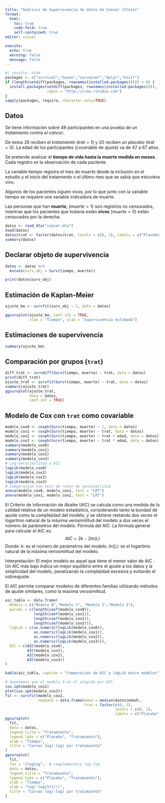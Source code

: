 ```yaml
---
title: "Análisis de Supervivencia de datos de Cancer (Stata)"
format:
  html:
    toc: true
    code-fold: true
    self-contained: true
editor: visual

execute:
  echo: true
  warning: false
  message: false
---
```


```r
#| results: hide
packages <- c("survival","haven","survminer","dplyr","knitr")
if (length(setdiff(packages, rownames(installed.packages()))) > 0) {
  install.packages(setdiff(packages, rownames(installed.packages())), 
                   repos = "http://cran.rstudio.com")
}
sapply(packages, require, character.only=TRUE)
```

## Datos

Se tiene información sobre $48$ participantes en una prueba de un *tratamiento contra el cáncer*.

De estos $28$ reciben el *tratamiento* $(trat = 1)$ y $20$ reciben un *placebo* $(trat = 0)$. La edad de los participantes (covariable de ajuste) va de $47$ a $67$ años.

Se pretende analizar el **tiempo de vida hasta la muerte medida en meses**. Cada registro es la observación de cada paciente.

La variable tiempo registra el mes de muerte desde la inclusión en el estudio y el inicio del tratamiento o el último mes que se sabía que estuviera vivo.

Algunos de los pacientes siguen vivos, por lo que junto con la variable tiempo se requiere una variable indicadora de muerte.

Las personas que han **muerto**, $(muerte = 1)$ son registros no censurados, mientras que los pacientes que todavía están **vivos** $(muerte = 0)$ están censurados por la derecha.

```r
datos <- read_dta("cancer.dta")
head(datos)
datos$trat <- factor(datos$trat, levels = c(0, 1), labels = c("Placebo", "Tratamiento"))
summary(datos)
```

## Declarar objeto de supervivencia

```r
datos <- datos %>%
  mutate(surv_obj = Surv(tiempo, muerte))

print(datos$surv_obj)
```

## Estimación de Kaplan-Meier

```r
ajuste_km <- survfit(surv_obj ~ 1, data = datos)

ggsurvplot(ajuste_km, conf.int = TRUE, 
           xlab = "Tiempo", ylab = "Supervivencia estimada")
```

## Estimaciones de supervivencia

```r
summary(ajuste_km)
```

## Comparación por grupos (`trat`)

```r
diff_trat <- survdiff(Surv(tiempo, muerte) ~ trat, data = datos)
print(diff_trat)
ajuste_trat <- survfit(Surv(tiempo, muerte) ~ trat, data = datos)
summary(ajuste_trat)
ggsurvplot(ajuste_trat, 
           data = datos,
           conf.int = TRUE)
```

## Modelo de Cox con `trat` como covariable

```r
modelo_cox0 <- coxph(Surv(tiempo, muerte) ~ 1, data = datos)
modelo_cox1 <- coxph(Surv(tiempo, muerte) ~ trat, data = datos)
modelo_cox2 <- coxph(Surv(tiempo, muerte) ~ trat + edad, data = datos)
modelo_cox3 <- coxph(Surv(tiempo, muerte) ~ trat * edad, data = datos)
summary(modelo_cox0)
summary(modelo_cox1)
summary(modelo_cox2)
summary(modelo_cox3)
# Log-verosimilitud y AIC
logLik(modelo_cox0)
logLik(modelo_cox1)
logLik(modelo_cox2)
logLik(modelo_cox3)
# Comparación con test de razón de verosimilitud
anova(modelo_cox0, modelo_cox1, test = "LRT")
anova(modelo_cox1, modelo_cox2, test = "LRT")
```

El Criterio de Información de Akaike (AIC) se calcula como una medida de la calidad relativa de un modelo estadístico, considerando tanto la bondad de ajuste como la complejidad del modelo, y se obtiene restando dos veces el logaritmo natural de la máxima verosimilitud del modelo a dos veces el número de parámetros del modelo. Fórmula del AIC: La fórmula general para calcular el AIC es: $$AIC = 2k - 2ln(L) $$ Donde: $k$: es el número de parámetros del modelo. $ln(L)$: es el logaritmo natural de la máxima verosimilitud del modelo.

Interpretación: El mejor modelo es aquel que tiene el menor valor de AIC . Un AIC más bajo indica un mejor equilibrio entre el ajuste a los datos y la simplicidad del modelo, penalizando la complejidad excesiva y evitando el sobreajuste.

El AIC permite comparar modelos de diferentes familias utilizando métodos de ajuste similares, como la máxima verosimilitud.

```r
aic_tabla <- data.frame(
  Modelo = c("Modelo 0","Modelo 1", "Modelo 2","Modelo 3"),
  params = c(length(coef(modelo_cox0)),
             length(coef(modelo_cox1)),
             length(coef(modelo_cox2)),
             length(coef(modelo_cox3))),
  logLik = c(as.numeric(logLik(modelo_cox0)),
             as.numeric(logLik(modelo_cox1)), 
             as.numeric(logLik(modelo_cox2)),
             as.numeric(logLik(modelo_cox3))),
  AIC = c(AIC(modelo_cox0), 
          AIC(modelo_cox1), 
          AIC(modelo_cox2),
          AIC(modelo_cox3))
)

kable(aic_tabla, caption = "Comparación de AIC y logLik entre modelos")
```

```r
# Suponemos que el modelo 3 es el elegido por AIC
cox.zph(modelo_cox2)
plot(cox.zph(modelo_cox2))
fit <- survfit(modelo_cox2, 
               newdata = data.frame(edad = median(datos$edad), 
                                    trat = factor(c(0, 1), 
                                                  levels = c(0, 1), 
                                                  labels = c("Placebo", "Tratamiento"))))
ggsurvplot(
  fit,
  data = datos,
  legend.title = "Tratamiento",
  legend.labs = c("Placebo", "Tratamiento"),
  xlab = "Tiempo",
  title = "Curvas log(-log) por tratamiento"
)
ggsurvplot(
  fit,
  fun = "cloglog",  # complementary log-log
  data = datos,
  legend.title = "Tratamiento",
  legend.labs = c("Placebo", "Tratamiento"),
  xlab = "Tiempo",
  ylab = "log(-log(S(t)))",
  title = "Curvas log(-log) por tratamiento"
)
```
